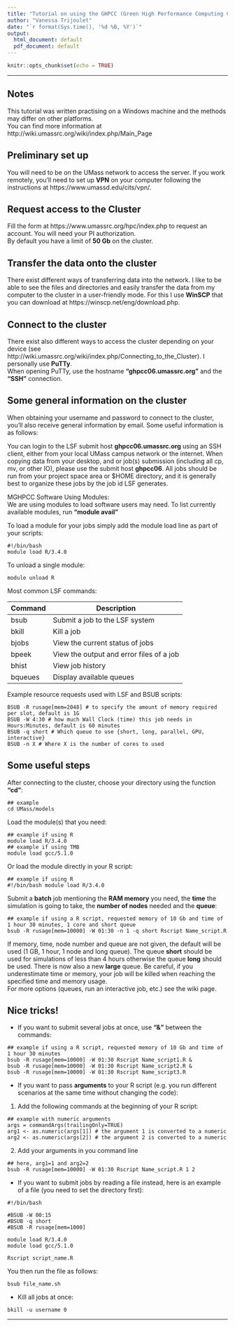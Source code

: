 ```yaml
---
title: "Tutorial on using the GHPCC (Green High Performance Computing Cluster)"
author: "Vanessa Trijoulet"
date: "`r format(Sys.time(), '%d %B, %Y')`"
output:
  html_document: default
  pdf_document: default
---
```


```r
knitr::opts_chunk$set(echo = TRUE)
```
***

## Notes

This tutorial was written practising on a Windows machine and the methods may differ on other platforms.  
You can find more information at http://wiki.umassrc.org/wiki/index.php/Main_Page


## Preliminary set up

You will need to be on the UMass network to access the server. If you work remotely, you'll need to set up __VPN__ on your computer following the instructions at https://www.umassd.edu/cits/vpn/.


## Request access to the Cluster

Fill the form at https://www.umassrc.org/hpc/index.php to request an account. You will need your PI authorization.  
By default you have a limit of __50 Gb__ on the cluster.


## Transfer the data onto the cluster
There exist different ways of transferring data into the network. I like to be able to see the files and directories and easily transfer the data from my computer to the cluster in a user-friendly mode. For this I use __WinSCP__ that you can download at https://winscp.net/eng/download.php.


## Connect to the cluster
There exist also different ways to access the cluster depending on your device (see http://wiki.umassrc.org/wiki/index.php/Connecting_to_the_Cluster). I personally use __PuTTy__.  
When opening PuTTy, use the hostname __"ghpcc06.umassrc.org"__ and the __"SSH"__ connection.


## Some general information on the cluster

When obtaining your username and password to connect to the cluster, you'll also receive general information by email. Some useful information is as follows:

You can login to the LSF submit host __ghpcc06.umassrc.org__ using an SSH client, either from your local UMass campus network or the internet.
When copying data from your desktop, and or job(s) submission (including all cp, mv, or other IO), please use the submit host __ghpcc06__.  All jobs should be run from your project space area or $HOME directory, and it is generally best to organize these jobs by the job id LSF generates.   

MGHPCC Software Using Modules:  
We are using modules to load software users may need.  To list currently available modules, run __"module avail"__  

To load a module for your jobs simply add the module load line as part of your scripts:
```
#!/bin/bash 
module load R/3.4.0
```

To unload a single module:
```
module unload R
```

Most common LSF commands:

Command| Description
------ | ------------
bsub   | Submit a job to the LSF system 
bkill  | Kill a job 
bjobs  | View the current status of jobs
bpeek  | View the output and error files of a job
bhist  | View job history 
bqueues| Display available queues

Example resource requests used with LSF and BSUB scripts:
```
BSUB -R rusage[mem=2048] # to specify the amount of memory required per slot, default is 1G
BSUB -W 4:30 # how much Wall Clock (time) this job needs in Hours:Minutes, default is 60 minutes
BSUB -q short # Which queue to use {short, long, parallel, GPU, interactive}
BSUB -n X # Where X is the number of cores to used
```


## Some useful steps

After connecting to the cluster, choose your directory using the function __"cd"__:
```
## example
cd UMass/models 
```

Load the module(s) that you need:
```
## example if using R
module load R/3.4.0
## example if using TMB
module load gcc/5.1.0
```
Or load the module directly in your R script:
```
## example if using R
#!/bin/bash module load R/3.4.0 
```

Submit a __batch__ job mentioning the __RAM memory__ you need, the __time__ the simulation is going to take, the __number of nodes__ needed and the __queue__:
```
## example if using a R script, requested memory of 10 Gb and time of 1 hour 30 minutes, 1 core and short queue
bsub -R rusage[mem=10000] -W 01:30 -n 1 -q short Rscript Name_script.R
```
If memory, time, node number and queue are not given, the default will be used (1 GB, 1 hour, 1 node and long queue). The queue __short__ should be used for simulations of less than 4 hours otherwise the queue __long__ should be used. There is now also a new __large__ queue. Be careful, if you underestimate time or memory, your job will be killed when reaching the specified time and memory usage.  
For more options (queues, run an interactive job, etc.) see the wiki page.

## Nice tricks! 

* If you want to submit several jobs at once, use __"&"__ between the commands:
```
## example if using a R script, requested memory of 10 Gb and time of 1 hour 30 minutes
bsub -R rusage[mem=10000] -W 01:30 Rscript Name_script1.R & 
bsub -R rusage[mem=10000] -W 01:30 Rscript Name_script2.R & 
bsub -R rusage[mem=10000] -W 01:30 Rscript Name_script3.R 
```
* If you want to pass __arguments__ to your R script (e.g. you run different scenarios at the same time without changing the code):

1. Add the following commands at the beginning of your R script:
```
## example with numeric arguments
args = commandArgs(trailingOnly=TRUE)
arg1 <- as.numeric(args[1]) # the argument 1 is converted to a numeric
arg2 <- as.numeric(args[2]) # the argument 2 is converted to a numeric
```
2. Add your arguments in you command line
```
## here, arg1=1 and arg2=2
bsub -R rusage[mem=10000] -W 01:30 Rscript Name_script.R 1 2
```

* If you want to submit jobs by reading a file instead, here is an example of a file (you need to set the directory first):   

```  
#!/bin/bash

#BSUB -W 00:15 
#BSUB -q short
#BSUB -R rusage[mem=1000] 

module load R/3.4.0 
module load gcc/5.1.0

Rscript script_name.R  
```  

You then run the file as follows:
```
bsub file_name.sh
```

* Kill all jobs at once:
```
bkill -u username 0
```

***

